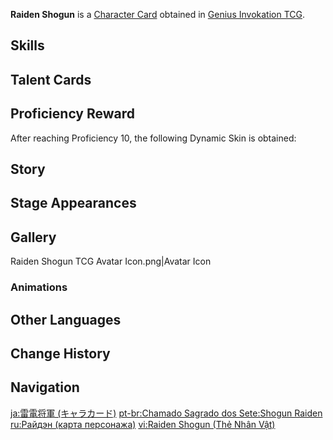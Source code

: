 {{About|the [[Character Card]]|the [[Playable Character]]|Raiden Shogun}}
{{Genius Invokation TCG Infobox
|title       = Raiden Shogun
|id          = 001407
|image       = Raiden Shogun Character Card.png
|type        = Character Card
|health      = 10
|element     = Electro
|faction     = Inazuma
|weapon      = Polearm
|source1     = Achieve victory in [[Genius Invokation TCG/Stage/Ei/Friendly Fracas|Friendly Fracas (Ei)]]
|features    = Raiden Shogun
}}
'''Raiden Shogun''' is a [[Character Card]] obtained in [[Genius Invokation TCG]].

==Skills==
{{Genius Invokation TCG Skills Table}}

==Talent Cards==
{{Genius Invokation TCG Talent Cards Table}}

==Proficiency Reward==
After reaching Proficiency 10, the following Dynamic Skin is obtained:<br>{{TCG Card|Wishes Unnumbered|1|golden=1|caption=1}}

==Story==
{{Description|The tranquil thunder shall scatter this world most ephemeral.|title="Plane of Euthymia" Raiden Shogun}}

==Stage Appearances==
{{Genius Invokation TCG Stage Appearances}}

==Gallery==
<gallery>
Raiden Shogun TCG Avatar Icon.png|Avatar Icon
</gallery>

===Animations===
{{Preview
|size     = 200px
|file1    = Raiden Shogun Dynamic Skin
|caption  = Dynamic Skin Idle Animation
}}

==Other Languages==
{{Other Languages|Transclude=Raiden Shogun
|ru = Сёгун Райдэн
}}

==Change History==
{{Change History|3.7}}

==Navigation==
{{Genius Invokation TCG Navbox|Character Card Obtainable}}

[[ja:雷電将軍 (キャラカード)]]
[[pt-br:Chamado Sagrado dos Sete:Shogun Raiden]]
[[ru:Райдэн (карта персонажа)]]
[[vi:Raiden Shogun (Thẻ Nhân Vật)]]